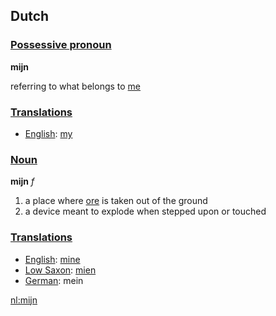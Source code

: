 ==Dutch==

===[[Possessive pronoun]]===

'''mijn'''

referring to what belongs to [[me]]

===[[Translation]]s===

*[[English]]: [[my]]

===[[Noun]]===

'''mijn''' ''f''

#a place where [[ore]] is taken out of the ground
#a device meant to explode when stepped upon or touched

===[[Translation]]s===

*[[English]]: [[mine]]
*[[Low Saxon]]: [[mien]]
*[[German]]: mein

[[nl:mijn]]